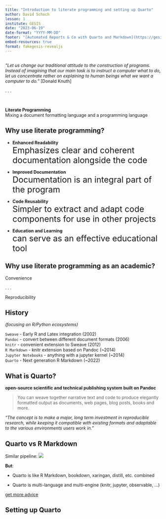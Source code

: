 ```yaml
---
title: "Introduction to literate programming and setting up Quarto"
author: David Schoch
lesson: 1
institute: GESIS
date: "2023-06-19"
date-format: "YYYY-MM-DD"
footer: "[Automated Reports & Co with Quarto and Markdown](https://gesiscss.github.io/quarto-workshop/)"
embed-resources: true
format: fakegesis-revealjs
---
```



## {.center}


*"Let us change our traditional attitude to the construction of programs. 
Instead of imagining that our main task is to instruct a computer what to do, 
let us concentrate rather on explaining to human beings what we want a computer to do." *
[Donald Knuth]

. . .

<br>

**Literate Programming**  
Mixing a document formatting language and a programming language

## Why use literate programming?

:::{.incremental}
- **Enhanced Readability**    
  [Emphasizes clear and coherent documentation alongside the code]{style="font-size:20pt"}

- **Improved Documentation**  
  [Documentation is an integral part of the program]{style="font-size:20pt"}

- **Code Reusability**  
  [Simpler to extract and adapt code components for use in other projects]{style="font-size:20pt"}

- **Education and Learning**  
  [can serve as an effective educational tool]{style="font-size:20pt"}
:::

## Why use literate programming as an academic?

::: {.r-fit-text}
Convenience
:::

. . .

::: {.r-fit-text}
Reproducibility
:::

## History 

*(focusing on R/Python ecosystems)*  

`Sweave` - Early R and Latex integration (2002)  
`Pandoc` - convert between different document formats (2006)  
`knitr` -  convenient extension to Sweave (2012)  
`R Markdown` - knitr extension based on Pandoc (~2014)  
`Jupyter Notebooks` - anything with a jupyter kernel (~2014)  
`Quarto` - Next generation R Markdown (~2022)

## What is Quarto?

**open-source scientific and technical publishing system built on Pandoc**  

> You can weave together narrative text and code to produce elegantly formatted output as documents, web pages, blog posts, books and more.

*"The concept is to make a major, long term investment in reproducible research, while keeping it compatible with existing formats and adaptable to the various environments users work in."*

## Quarto vs R Markdown

Similar pipeline: 
![](https://quarto.org/docs/get-started/hello/images/rstudio-qmd-how-it-works.png)

**But**:  

- Quarto is like R Markdown, bookdown, xaringan, distill, etc. combined

- Quarto is multi-language and multi-engine (knitr, jupyter, observable, ...)

[get more advice](https://quarto.org/docs/faq/rmarkdown.html)

## Setting up Quarto